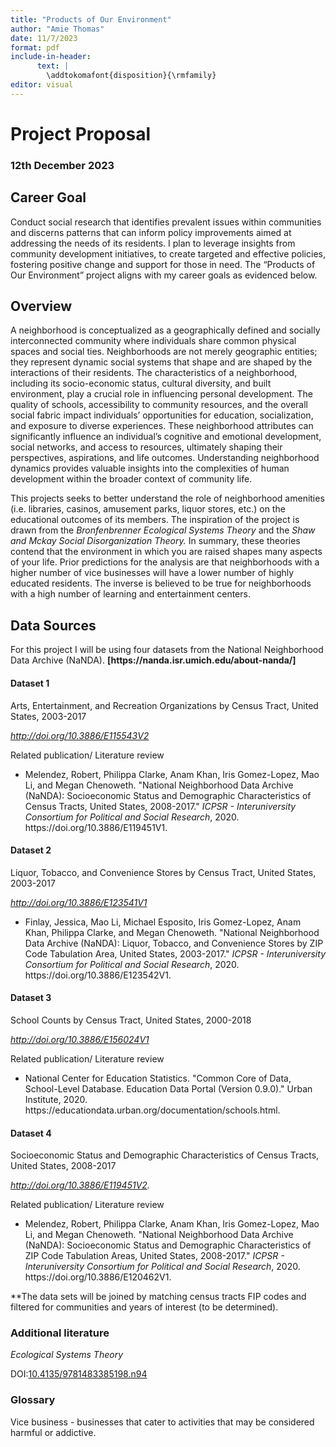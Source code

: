 ```yaml
---
title: "Products of Our Environment"
author: "Amie Thomas"
date: 11/7/2023
format: pdf
include-in-header:
      text: |
        \addtokomafont{disposition}{\rmfamily}
editor: visual
---
```


# Project Proposal

### 12th December 2023

## Career Goal

Conduct social research that identifies prevalent issues within communities and discerns patterns that can inform policy improvements aimed at addressing the needs of its residents. I plan to leverage insights from community development initiatives, to create targeted and effective policies, fostering positive change and support for those in need. The "Products of Our Environment" project aligns with my career goals as evidenced below.

## Overview

A neighborhood is conceptualized as a geographically defined and socially interconnected community where individuals share common physical spaces and social ties. Neighborhoods are not merely geographic entities; they represent dynamic social systems that shape and are shaped by the interactions of their residents. The characteristics of a neighborhood, including its socio-economic status, cultural diversity, and built environment, play a crucial role in influencing personal development. The quality of schools, accessibility to community resources, and the overall social fabric impact individuals' opportunities for education, socialization, and exposure to diverse experiences. These neighborhood attributes can significantly influence an individual's cognitive and emotional development, social networks, and access to resources, ultimately shaping their perspectives, aspirations, and life outcomes. Understanding neighborhood dynamics provides valuable insights into the complexities of human development within the broader context of community life.

This projects seeks to better understand the role of neighborhood amenities (i.e. libraries, casinos, amusement parks, liquor stores, etc.) on the educational outcomes of its members. The inspiration of the project is drawn from the *Bronfenbrenner Ecological Systems Theory* and the *Shaw and Mckay Social Disorganization Theory.* In summary, these theories contend that the environment in which you are raised shapes many aspects of your life. Prior predictions for the analysis are that neighborhoods with a higher number of vice businesses will have a lower number of highly educated residents. The inverse is believed to be true for neighborhoods with a high number of learning and entertainment centers.

## Data Sources

For this project I will be using four datasets from the National Neighborhood Data Archive (NaNDA). **\[https://nanda.isr.umich.edu/about-nanda/\]**

#### Dataset 1

Arts, Entertainment, and Recreation Organizations by Census Tract, United States, 2003-2017

[*http://doi.org/10.3886/E115543V2*](http://doi.org/10.3886/E115543V2)

Related publication/ Literature review

-   Melendez, Robert, Philippa Clarke, Anam Khan, Iris Gomez-Lopez, Mao Li, and Megan Chenoweth. \"National Neighborhood Data Archive (NaNDA): Socioeconomic Status and Demographic Characteristics of Census Tracts, United States, 2008-2017.\" *ICPSR - Interuniversity Consortium for Political and Social Research*, 2020. https://doi.org/10.3886/E119451V1.

#### Dataset 2

Liquor, Tobacco, and Convenience Stores by Census Tract, United States, 2003-2017

[*http://doi.org/10.3886/E123541V1*](http://doi.org/10.3886/E123541V1)

-   Finlay, Jessica, Mao Li, Michael Esposito, Iris Gomez-Lopez, Anam Khan, Philippa Clarke, and Megan Chenoweth. \"National Neighborhood Data Archive (NaNDA): Liquor, Tobacco, and Convenience Stores by ZIP Code Tabulation Area, United States, 2003-2017.\" *ICPSR - Interuniversity Consortium for Political and Social Research*, 2020. https://doi.org/10.3886/E123542V1.

#### Dataset 3

School Counts by Census Tract, United States, 2000-2018

[*http://doi.org/10.3886/E156024V1*](http://doi.org/10.3886/E156024V1)

Related publication/ Literature review

-   National Center for Education Statistics. \"Common Core of Data, School-Level Database. Education Data Portal (Version 0.9.0).\" Urban Institute, 2020. https://educationdata.urban.org/documentation/schools.html.

#### Dataset 4

Socioeconomic Status and Demographic Characteristics of Census Tracts, United States, 2008-2017

*<http://doi.org/10.3886/E119451V2>.*

Related publication/ Literature review

-   Melendez, Robert, Philippa Clarke, Anam Khan, Iris Gomez-Lopez, Mao Li, and Megan Chenoweth. \"National Neighborhood Data Archive (NaNDA): Socioeconomic Status and Demographic Characteristics of ZIP Code Tabulation Areas, United States, 2008-2017.\" *ICPSR - Interuniversity Consortium for Political and Social Research*, 2020. https://doi.org/10.3886/E120462V1.

\*\*The data sets will be joined by matching census tracts FIP codes and filtered for communities and years of interest (to be determined).

### Additional literature

*Ecological Systems Theory*

DOI:[10.4135/9781483385198.n94](http://dx.doi.org/10.4135/9781483385198.n94)

### Glossary

Vice business - businesses that cater to activities that may be considered harmful or addictive.
